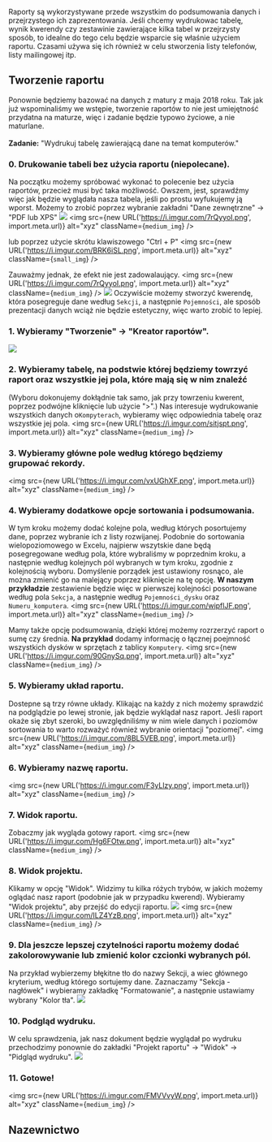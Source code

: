 Raporty są wykorzystywane przede wszystkim do podsumowania danych i przejrzystego ich zaprezentowania. 
Jeśli chcemy wydrukowac tabelę, wynik kwerendy czy zestawinie zawierające kilka tabel w przejrzysty sposób, 
to idealne do tego celu będzie wsparcie się właśnie użyciem raportu. Czasami używa się ich również w celu stworzenia 
listy telefonów, listy mailingowej itp.

## Tworzenie raportu
Ponownie będziemy bazować na danych z matury z maja 2018 roku. Tak jak już wspominaliśmy we wstępie, tworzenie raportów to 
nie jest umiejętność przydatna na maturze, więc i zadanie będzie typowo życiowe, a nie maturlane. <br/><br/>
**Zadanie:** "Wydrukuj tabelę zawierającą dane na temat komputerów." <br/>

### 0. Drukowanie tabeli bez użycia raportu (niepolecane).
Na początku możemy spróbować wykonać to polecenie bez użycia raportów, przecież musi być taka możliwość. 
Owszem, jest, sprawdźmy więc jak będzie wyglądała nasza tabela, jeśli po prostu wyfukujemy ją wporst.
Możemy to zrobić poprzez wybranie zakładni "Dane zewnętrzne" -> "PDF lub XPS" 
![](https://i.imgur.com/aysQXCh.png)
<img src={new URL('https://i.imgur.com/7rQyyoI.png', import.meta.url)} alt="xyz" className={`medium_img`} />

lub poprzez użycie skrótu klawiszowego "Ctrl + P"
<img src={new URL('https://i.imgur.com/BRK6iSL.png', import.meta.url)} alt="xyz" className={`small_img`} />

Zauważmy jednak, że efekt nie jest zadowalaujący.
<img src={new URL('https://i.imgur.com/7rQyyoI.png', import.meta.url)} alt="xyz" className={`medium_img`} />
![](https://i.imgur.com/je8NA5j.png)
Oczywiście możemy stworzyć kwerendę, która posegreguje dane według `Sekcji`, a następnie `Pojemności`, 
ale sposób prezentacji danych wciąż nie będzie estetyczny, więc warto zrobić to lepiej.

### 1. Wybieramy "Tworzenie" -> "Kreator raportów".
![](https://i.imgur.com/ncV4FKF.png)

### 2. Wybieramy tabelę, na podstwie której będziemy towrzyć raport oraz wszystkie jej pola, które mają się w nim znaleźć
(Wyboru dokonujemy dokłądnie tak samo, jak przy towrzeniu kwerent, poprzez podwójne kliknięcie lub użycie ">".)
Nas interesuje wydrukowanie wszystkich danych o`Kompyterach`, wybieramy więc odpowiednia tabelę oraz wszystkie jej pola.
<img src={new URL('https://i.imgur.com/sitjspt.png', import.meta.url)} alt="xyz" className={`medium_img`} />

### 3. Wybieramy główne pole według którego będziemy grupować rekordy.
<img src={new URL('https://i.imgur.com/vxUGhXF.png', import.meta.url)} alt="xyz" className={`medium_img`} />

### 4. Wybieramy dodatkowe opcje sortowania i podsumowania.
W tym kroku możemy dodać kolejne pola, według których posortujemy dane, poprzez wybranie ich z listy rozwijanej. 
Podobnie do sortowania wielopoziomowego w Excelu, najpierw wszytskie dane będą posegregowane według pola, 
które wybraliśmy w poprzednim kroku, a następnie według kolejnych pól wybranych w tym kroku, zgodnie z kolejnością wyboru. 
Domyślenie porządek jest ustawiony rosnąco, ale można zmienić go na malejący poprzez kliknięcie na tę opcję.
**W naszym przykładzie** zestawienie będzie więc w pierwszej kolejności posortowane według pola `Sekcja`, 
a następnie według `Pojemności_dysku` oraz `Numeru_komputera`.
<img src={new URL('https://i.imgur.com/wipflJF.png', import.meta.url)} alt="xyz" className={`medium_img`} />

Mamy także opcję podsumowania, dzięki której możemy rozrzerzyć raport o sumę czy średnia. 
**Na przykład** dodamy informację o łącznej poejmność wszystkich dysków w sprzętach z tablicy `Komputery`.
<img src={new URL('https://i.imgur.com/90GnySq.png', import.meta.url)} alt="xyz" className={`medium_img`} />

### 5. Wybieramy układ raportu.
Dostepne są trzy równe układy. Klikając na każdy z nich możemy sprawdzić na podglądzie po lewej stronie, 
jak będzie wyklądał nasz raport. Jeśli raport okaże się zbyt szeroki, bo uwzględniliśmy w nim wiele danych 
i poziomów sortowania to warto rozważyć również wybranie orientacji "poziomej".
<img src={new URL('https://i.imgur.com/8BL5VEB.png', import.meta.url)} alt="xyz" className={`medium_img`} />

### 6. Wybieramy nazwę raportu.
<img src={new URL('https://i.imgur.com/F3yLlzy.png', import.meta.url)} alt="xyz" className={`medium_img`} />


### 7. Widok raportu.
Zobaczmy jak wygląda gotowy raport.
<img src={new URL('https://i.imgur.com/Hg6FOtw.png', import.meta.url)} alt="xyz" className={`medium_img`} />

### 8. Widok projektu.
Klikamy w opcję "Widok". Widzimy tu kilka różych trybów, w jakich możemy oglądać nasz raport (podobnie jak w przypadku kwerend). 
Wybieramy "Widok projektu", aby przejść do edycji raportu.
![](https://i.imgur.com/HPZ7QKC.png)
<img src={new URL('https://i.imgur.com/ILZ4YzB.png', import.meta.url)} alt="xyz" className={`medium_img`} />



### 9. Dla jeszcze lepszej czytelności raportu możemy dodać zakolorowywanie lub zmienić kolor czcionki wybranych pól.
Na przykład wybierzemy błękitne tło do nazwy Sekcji, a wiec głównego kryterium, według którego sortujemy dane.
Zaznaczamy "Sekcja - nagłówek" i wybieramy zakładkę "Formatowanie", a następnie ustawiamy wybrany "Kolor tła".
![](https://i.imgur.com/tElJruM.png)


### 10. Podgląd wydruku.
W celu sprawdzenia, jak nasz dokument będzie wyglądał po wydruku przechodzimy ponownie do zakładki 
"Projekt raportu" -> "Widok" -> "Pidgląd wydruku".
![](https://i.imgur.com/W70O0c2.png)

### 11. Gotowe!
<img src={new URL('https://i.imgur.com/FMVVvyW.png', import.meta.url)} alt="xyz" className={`medium_img`} />

## Nazewnictwo











